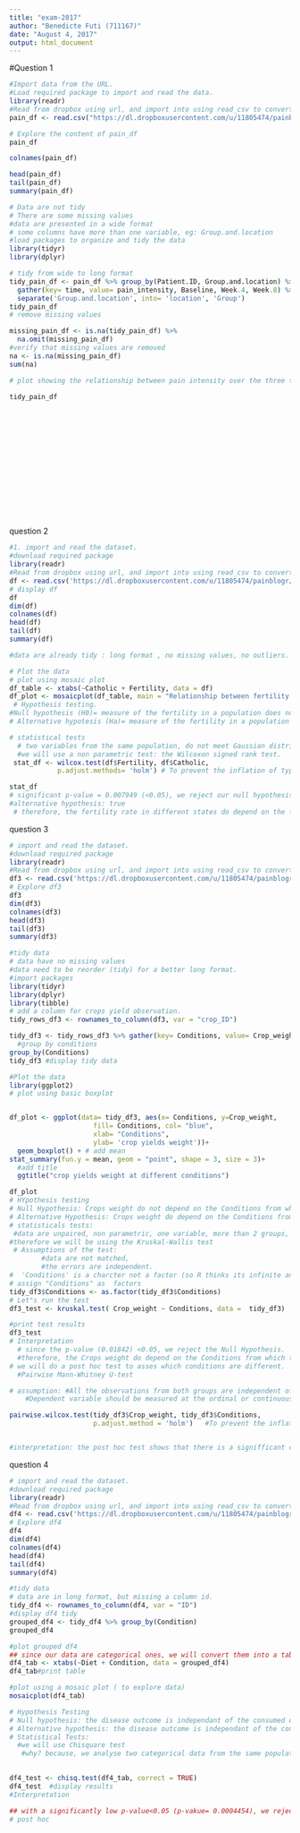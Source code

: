 ```yaml
---
title: "exam-2017"
author: "Benedicte Futi (711167)"
date: "August 4, 2017"
output: html_document
---
```

#Question 1
```r
#Import data from the URL.
#Load required package to import and read the data.
library(readr)
#Read from dropbox using url, and import into using read_csv to convert into a dataframe
pain_df <- read.csv("https://dl.dropboxusercontent.com/u/11805474/painblogr/biostats/exam-data-2017/question_1.csv")

# Explore the content of pain_df
pain_df

colnames(pain_df)

head(pain_df)
tail(pain_df)
summary(pain_df)

# Data are not tidy
# There are some missing values
#data are presented in a wide format
# some columns have more than one variable, eg: Group.and.location
#load packages to organize and tidy the data
library(tidyr)
library(dplyr)

# tidy from wide to long format
tidy_pain_df <- pain_df %>% group_by(Patient.ID, Group.and.location) %>% 
  gather(key= time, value= pain_intensity, Baseline, Week.4, Week.8) %>% 
  separate('Group.and.location', into= 'location', 'Group')
tidy_pain_df
# remove missing values

missing_pain_df <- is.na(tidy_pain_df) %>%
  na.omit(missing_pain_df)
#verify that missing values are removed
na <- is.na(missing_pain_df)
sum(na)

# plot showing the relationship between pain intensity over the three time intervals at each of the locations the study was conducted at

tidy_pain_df

















```
question 2

```r
#1. import and read the dataset.
#download required package
library(readr)
#Read from dropbox using url, and import into using read_csv to convert into a dataframe
df <- read.csv('https://dl.dropboxusercontent.com/u/11805474/painblogr/biostats/exam-data-2017/question_2.csv')
# display df
df
dim(df)
colnames(df)
head(df)
tail(df)
summary(df)

#data are already tidy : long format , no missing values, no outliers.

# Plot the data
# plot using mosaic plot
df_table <- xtabs(~Catholic + Fertility, data = df)
df_plot <- mosaicplot(df_table, main = "Relationship between fertility and Religion", xlab = 'Religion', ylab = 'Fertility rate', color = 'green')
 # Hypothesis testing.
#Null hypothesis (H0)= measure of the fertility in a population does not depend on the population religion.
# Alternative hypotesis (Ha)= measure of the fertility in a population do depend on the population religion

# statistical tests 
  # two variables from the same population, do not meet Gaussian distribution ( non parametric ), therefore,  
  #we will use a non parametric test: the Wilcoxon signed rank test. 
 stat_df <- wilcox.test(df$Fertility, df$Catholic,
            p.adjust.methods= 'holm') # To prevent the inflation of type I error rates, we adjust p-values using the 'p.adjust.method' option to control for familywise error rate.

stat_df 
# significant p-value = 0.007949 (<0.05), we reject our null hypothesis.
#alternative hypothesis: true
 # therefore, the fertility rate in different states do depend on the the state's religion 


```
question 3
```r
# import and read the dataset.
#download required package
library(readr)
#Read from dropbox using url, and import into using read_csv to convert into a dataframe
df3 <- read.csv('https://dl.dropboxusercontent.com/u/11805474/painblogr/biostats/exam-data-2017/question_3.csv')
# Explore df3
df3
dim(df3)
colnames(df3)
head(df3)
tail(df3)
summary(df3)

#tidy data
# data have no missing values
#data need to be reorder (tidy) for a better long format.
#import packages
library(tidyr)
library(dplyr)
library(tibble)
# add a column for crops yield observation.
tidy_rows_df3 <- rownames_to_column(df3, var = "crop_ID")

tidy_df3 <- tidy_rows_df3 %>% gather(key= Conditions, value= Crop_weight, control, treatment_1, treatment_2) %>%
  #group by conditions
group_by(Conditions)
tidy_df3 #display tidy data

#Plot the data
library(ggplot2)
# plot using basic boxplot


df_plot <- ggplot(data= tidy_df3, aes(x= Conditions, y=Crop_weight,
                     fill= Conditions, col= "blue",
                     xlab= "Conditions", 
                     ylab= 'crop yields weight'))+
  geom_boxplot() + # add mean 
stat_summary(fun.y = mean, geom = "point", shape = 3, size = 3)+
  #add title
  ggtitle("crop yields weight at different conditions")

df_plot
# HYpothesis testing
# Null Hypothesis: Crops weight do not depend on the Conditions from which they are obtained
# Alternative Hypothesis: Crops weight do depend on the Conditions from which they are obtained
# statisticals tests: 
 #data are unpaired, non parametric, one variable, more than 2 groups,
#therefore we will be using the Kruskal-Wallis test
 # Assumptions of the test: 
        #data are not matched,
        #the errors are independent.
#  'Conditions' is a charcter not a factor (so R thinks its infinite and refuses to run Kruskal test)
# assign "Conditions" as  factors
tidy_df3$Conditions <- as.factor(tidy_df3$Conditions)
# Let"s run the test
df3_test <- kruskal.test( Crop_weight ~ Conditions, data =  tidy_df3)

#print test results 
df3_test
# Interpretation
  # since the p-value (0.01842) <0.05, we reject the Null Hypothesis. 
  #therefore, the Crops weight do depend on the Conditions from which they are obtained.
# we will do a post hoc test to asses which conditions are different.
  #Pairwise Mann-Whitney U-test

# assumption: #All the observations from both groups are independent of each other
    #Dependent variable should be measured at the ordinal or continuous

pairwise.wilcox.test(tidy_df3$Crop_weight, tidy_df3$Conditions,
                     p.adjust.method = 'holm')   #To prevent the inflation of type I error rates, we adjust p-values using the 'p.adjust.method' option to control for familywise error rate.


#interpretation: the post hoc test shows that there is a signifficant difference between treatment_1 and treatment_2 ( with a p-value= 0.027), and there is no difference between control and both treatment.
```
question 4
```r
# import and read the dataset.
#download required package
library(readr)
#Read from dropbox using url, and import into using read_csv to convert into a dataframe
df4 <- read.csv('https://dl.dropboxusercontent.com/u/11805474/painblogr/biostats/exam-data-2017/question_4.csv')
# Explore df4
df4
dim(df4)
colnames(df4)
head(df4)
tail(df4)
summary(df4)

#tidy data
# data are in long format, but missing a column id.
tidy_df4 <- rownames_to_column(df4, var = "ID")
#display df4 tidy
grouped_df4 <- tidy_df4 %>% group_by(Condition)
grouped_df4

#plot grouped df4
## since our data are categorical ones, we will convert them into a table before plotting.
df4_tab <- xtabs(~Diet + Condition, data = grouped_df4)
df4_tab#print table 

#plot using a mosaic plot ( to explore data)
mosaicplot(df4_tab)

# Hypothesis Testing
# Null hypothesis: the disease outcome is independant of the consumed diet
# Alternative hypothesis: the disease outcome is independant of the consumed diet
# Statistical Tests: 
  #we will use Chisquare test
   #why? because, we analyse two categorical data from the same population in order to assess possible association between different diet and disease outcome in one population 
  

df4_test <- chisq.test(df4_tab, correct = TRUE)
df4_test  #display results
#Interpretation

## with a significantly low p-value<0.05 (p-vakue= 0.0004454), we reject our null hypothesis and conclude that the disease outcome is independant of the consumed diet.
# post hoc



```


